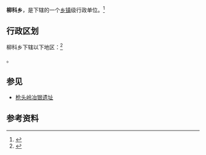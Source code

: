 {{中国乡级行政区|14/02/24/207/000}}

'''柳科乡'''，是{{PRC admin/fullname|14/02/24/207/000|3}}下辖的一个[[乡镇|乡镇]]级行政单位。<ref>{{PRC admin/ref sgc|{{PRC admin/parent|14/02/24/207/000}}}}</ref>

== 行政区划 ==

柳科乡下辖以下地区：<ref>{{PRC admin/ref sgc|14/02/24/207/000}}</ref>

{{PRC admin/children|14/02/24/207/000}}。

== 参见 ==
* [[枪头岭冶银遗址|枪头岭冶银遗址]]

== 参考资料 ==

{{reflist}}

{{行政区划小作品}}
{{PRC admin/navcat|14/02/24/207/000}}
